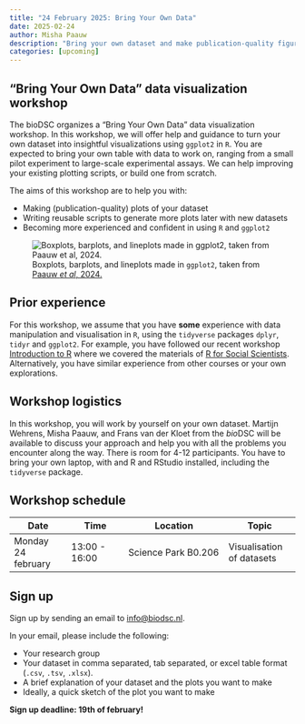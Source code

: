 ```yaml
---
title: "24 February 2025: Bring Your Own Data"
date: 2025-02-24
author: Misha Paauw
description: "Bring your own dataset and make publication-quality figures."
categories: [upcoming]
---
```


## "Bring Your Own Data" data visualization workshop

The bioDSC organizes a “Bring Your Own Data” data visualization workshop. In this workshop, we will offer help and guidance to turn your own dataset into insightful visualizations using `ggplot2` in `R`. You are expected to bring your own table with data to work on, ranging from a small pilot experiment to large-scale experimental assays. We can help improving your existing plotting scripts, or build one from scratch.

The aims of this workshop are to help you with:

-	Making (publication-quality) plots of your dataset
-	Writing reusable scripts to generate more plots later with new datasets
-	Becoming more experienced and confident in using `R` and `ggplot2`

![Boxplots, barplots, and lineplots made in `ggplot2`, taken from [Paauw *et al*, 2024.](https://www.biorxiv.org/content/10.1101/2024.10.09.617435v1)](../images/BYOD-image.jpg){fig-align="left"}

## Prior experience

For this workshop, we assume that you have **some** experience with data manipulation and visualisation in `R`, using the `tidyverse` packages `dplyr`, `tidyr` and `ggplot2`. For example, you have followed our recent workshop [Introduction to R](2025-introduction-R.qmd) where we covered the materials of [R for Social Scientists](https://datacarpentry.github.io/r-socialsci/). Alternatively, you have similar experience from other courses or your own explorations.

## Workshop logistics

In this workshop, you will work by yourself on your own dataset. Martijn Wehrens, Misha Paauw, and Frans van der Kloet from the *bio*DSC will be available to discuss your approach and help you with all the problems you encounter along the way. There is room for 4-12 participants. You have to bring your own laptop, with and R and RStudio installed, including the `tidyverse` package. 

## Workshop schedule

| Date | Time | Location | Topic |
| ---- | ---- | -------  | ----- |
| Monday 24 february | 13:00 - 16:00 | Science Park B0.206 | Visualisation of datasets |

## Sign up

Sign up by sending an email to [info@biodsc.nl](mailto:info@biodsc.nl).

In your email, please include the following:

- Your research group
- Your dataset in comma separated, tab separated, or excel table format (`.csv`, `.tsv`, `.xlsx`).
- A brief explanation of your dataset and the plots you want to make
- Ideally, a quick sketch of the plot you want to make

**Sign up deadline: 19th of february!**
